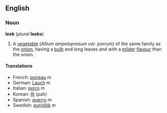 ==English==
===Noun===
'''leek''' (''plural'' '''leeks''')

#A [[vegetable]] (''Allium ampeloprasum var. porrum'') of the same family as the [[onion]], having a [[bulb]] and long leaves and with a [[mild]]er [[flavour]] than the onion.

====Translations====
*French: [[poireau]] ''m''
*German: [[Lauch]] ''m''
*Italian: [[porro]] ''m''
*Korean: [[파]] (pah)
*Spanish: [[puerro]] ''m''
*Swedish: [[purjolök]] ''m''